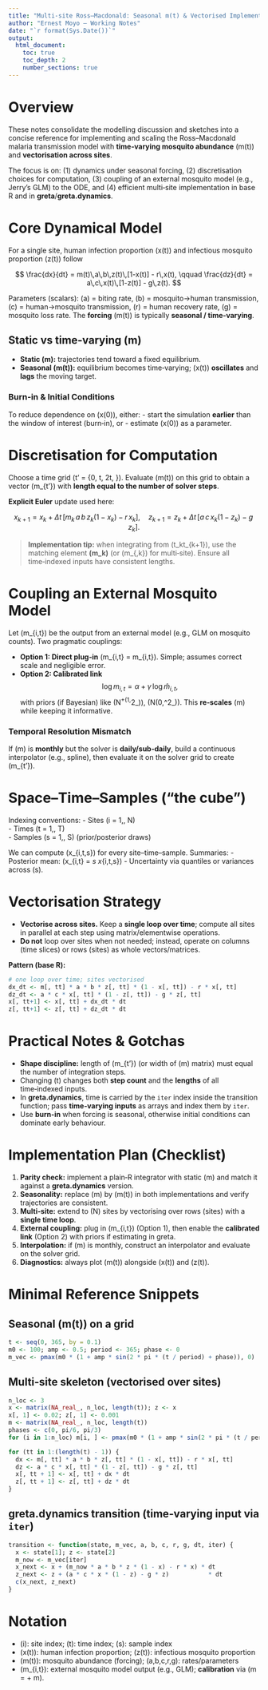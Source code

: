 ```yaml
---
title: "Multi‑site Ross–Macdonald: Seasonal m(t) & Vectorised Implementation"
author: "Ernest Moyo — Working Notes"
date: "`r format(Sys.Date())`"
output:
  html_document:
    toc: true
    toc_depth: 2
    number_sections: true
---
```


# Overview

These notes consolidate the modelling discussion and sketches into a concise reference for implementing and scaling the Ross–Macdonald malaria transmission model with **time‑varying mosquito abundance** \(m(t)\) and **vectorisation across sites**.

The focus is on: (1) dynamics under seasonal forcing, (2) discretisation choices for computation, (3) coupling of an external mosquito model (e.g., Jerry’s GLM) to the ODE, and (4) efficient multi‑site implementation in base R and in **greta**/**greta.dynamics**.

# Core Dynamical Model

For a single site, human infection proportion \(x(t)\) and infectious mosquito proportion \(z(t)\) follow

$$
\frac{dx}{dt} = m(t)\,a\,b\,z(t)\,[1-x(t)] - r\,x(t), \qquad
\frac{dz}{dt} = a\,c\,x(t)\,[1-z(t)] - g\,z(t).
$$

Parameters (scalars): \(a\) = biting rate, \(b\) = mosquito→human transmission, \(c\) = human→mosquito transmission, \(r\) = human recovery rate, \(g\) = mosquito loss rate. The **forcing** \(m(t)\) is typically **seasonal / time‑varying**.

## Static vs time‑varying \(m\)

- **Static \(m\):** trajectories tend toward a fixed equilibrium.
- **Seasonal \(m(t)\):** equilibrium becomes time‑varying; \(x(t)\) **oscillates** and **lags** the moving target.

### Burn‑in & Initial Conditions
To reduce dependence on \(x(0)\), either:
- start the simulation **earlier** than the window of interest (burn‑in), or
- estimate \(x(0)\) as a parameter.

# Discretisation for Computation

Choose a time grid \(t' = \{0, \Delta t, 2\Delta t, \dots\}\). Evaluate \(m(t)\) on this grid to obtain a vector \(m_{t'}\) with **length equal to the number of solver steps**.

**Explicit Euler** update used here:

$$
x_{k+1} = x_k + \Delta t\,\Big[m_k\,a\,b\,z_k(1-x_k) - r\,x_k\Big], \quad
z_{k+1} = z_k + \Delta t\,\Big[a\,c\,x_k(1-z_k) - g\,z_k\Big].
$$

> **Implementation tip:** when integrating from \(t_k\to t_{k+1}\), use the matching element **\(m_k\)** (or \(m_{\cdot,k}\) for multi‑site). Ensure all time‑indexed inputs have consistent lengths.

# Coupling an External Mosquito Model

Let \(\hat m_{i,t}\) be the output from an external model (e.g., GLM on mosquito counts). Two pragmatic couplings:

- **Option 1: Direct plug‑in** \(m_{i,t} = \hat m_{i,t}\). Simple; assumes correct scale and negligible error.
- **Option 2: Calibrated link**
  $$
  \log m_{i,t} = \alpha + \gamma\,\log \hat m_{i,t},
  $$
  with priors (if Bayesian) like \(\gamma \sim \mathcal N^+(1,\sigma^2_\gamma)\), \(\alpha \sim \mathcal N(0,\sigma^2_\alpha)\). This **re‑scales** \(\hat m\) while keeping it informative.

### Temporal Resolution Mismatch
If \(\hat m\) is **monthly** but the solver is **daily/sub‑daily**, build a continuous interpolator (e.g., spline), then evaluate it on the solver grid to create \(m_{t'}\).

# Space–Time–Samples (“the cube”)

Indexing conventions:
- Sites \(i = 1,\dots, N\)  
- Times \(t = 1,\dots, T\)  
- Samples \(s = 1,\dots, S\) (prior/posterior draws)

We can compute \(x_{i,t,s}\) for every site–time–sample. Summaries:
- Posterior mean: \(\bar x_{i,t} = \tfrac{1}{S}\sum_s x_{i,t,s}\)
- Uncertainty via quantiles or variances across \(s\).

# Vectorisation Strategy

- **Vectorise across sites.** Keep a **single loop over time**; compute all sites in parallel at each step using matrix/elementwise operations.
- **Do not** loop over sites when not needed; instead, operate on columns (time slices) or rows (sites) as whole vectors/matrices.

**Pattern (base R):**
```r
# one loop over time; sites vectorised
dx_dt <- m[, tt] * a * b * z[, tt] * (1 - x[, tt]) - r * x[, tt]
dz_dt <- a * c * x[, tt] * (1 - z[, tt]) - g * z[, tt]
x[, tt+1] <- x[, tt] + dx_dt * dt
z[, tt+1] <- z[, tt] + dz_dt * dt
```

# Practical Notes & Gotchas

- **Shape discipline:** length of \(m_{t'}\) (or width of \(m\) matrix) must equal the number of integration steps.
- Changing \(\Delta t\) changes both **step count** and the **lengths** of all time‑indexed inputs.
- In **greta.dynamics**, time is carried by the `iter` index inside the transition function; pass **time‑varying inputs** as arrays and index them by `iter`.
- Use **burn‑in** when forcing is seasonal, otherwise initial conditions can dominate early behaviour.

# Implementation Plan (Checklist)

1. **Parity check:** implement a plain‑R integrator with static \(m\) and match it against a **greta.dynamics** version.
2. **Seasonality:** replace \(m\) by \(m(t)\) in both implementations and verify trajectories are consistent.
3. **Multi‑site:** extend to \(N\) sites by vectorising over rows (sites) with a **single time loop**.
4. **External coupling:** plug in \(\hat m_{i,t}\) (Option 1), then enable the **calibrated link** (Option 2) with priors if estimating in greta.
5. **Interpolation:** if \(\hat m\) is monthly, construct an interpolator and evaluate on the solver grid.
6. **Diagnostics:** always plot \(m(t)\) alongside \(x(t)\) and \(z(t)\).

# Minimal Reference Snippets

## Seasonal \(m(t)\) on a grid
```r
t <- seq(0, 365, by = 0.1)
m0 <- 100; amp <- 0.5; period <- 365; phase <- 0
m_vec <- pmax(m0 * (1 + amp * sin(2 * pi * (t / period) + phase)), 0)
```

## Multi‑site skeleton (vectorised over sites)
```r
n_loc <- 3
x <- matrix(NA_real_, n_loc, length(t)); z <- x
x[, 1] <- 0.02; z[, 1] <- 0.001
m <- matrix(NA_real_, n_loc, length(t))
phases <- c(0, pi/6, pi/3)
for (i in 1:n_loc) m[i, ] <- pmax(m0 * (1 + amp * sin(2 * pi * (t / period) + phases[i])), 0)

for (tt in 1:(length(t) - 1)) {
  dx <- m[, tt] * a * b * z[, tt] * (1 - x[, tt]) - r * x[, tt]
  dz <- a * c * x[, tt] * (1 - z[, tt]) - g * z[, tt]
  x[, tt + 1] <- x[, tt] + dx * dt
  z[, tt + 1] <- z[, tt] + dz * dt
}
```

## greta.dynamics transition (time‑varying input via `iter`)
```r
transition <- function(state, m_vec, a, b, c, r, g, dt, iter) {
  x <- state[1]; z <- state[2]
  m_now <- m_vec[iter]
  x_next <- x + (m_now * a * b * z * (1 - x) - r * x) * dt
  z_next <- z + (a * c * x * (1 - z) - g * z)           * dt
  c(x_next, z_next)
}
```

# Notation

- \(i\): site index; \(t\): time index; \(s\): sample index  
- \(x(t)\): human infection proportion; \(z(t)\): infectious mosquito proportion  
- \(m(t)\): mosquito abundance (forcing); \(a,b,c,r,g\): rates/parameters  
- \(\hat m_{i,t}\): external mosquito model output (e.g., GLM); **calibration** via \(\log m = \alpha + \gamma \log \hat m\).
